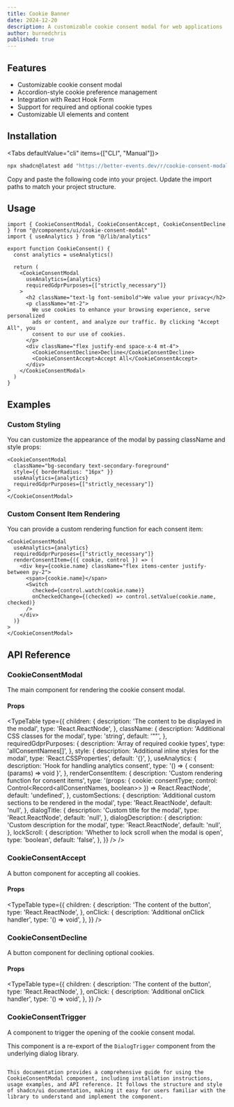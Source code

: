 ```yaml
---
title: Cookie Banner
date: 2024-12-20
description: A customizable cookie consent modal for web applications
author: burnedchris
published: true
---
```


<ComponentPreview name="cookie-consent-modal-demo" />

## Features

- Customizable cookie consent modal
- Accordion-style cookie preference management
- Integration with React Hook Form
- Support for required and optional cookie types
- Customizable UI elements and content

## Installation

<Tabs defaultValue="cli" items={["CLI", "Manual"]}>
<Tab value="CLI">

```bash
npx shadcn@latest add "https://better-events.dev/r/cookie-consent-modal"
```

</Tab>
<Tab value="Manual">
<Steps>
  <Step>Copy and paste the following code into your project.</Step>
  <ComponentSource name="cookie-consent-modal" />
  <Step>Update the import paths to match your project structure.</Step>
</Steps>
</Tab>
</Tabs>

## Usage

```tsx
import { CookieConsentModal, CookieConsentAccept, CookieConsentDecline } from "@/components/ui/cookie-consent-modal"
import { useAnalytics } from "@/lib/analytics"

export function CookieConsent() {
  const analytics = useAnalytics()

  return (
    <CookieConsentModal
      useAnalytics={analytics}
      requiredGdprPurposes={["strictly_necessary"]}
    >
      <h2 className="text-lg font-semibold">We value your privacy</h2>
      <p className="mt-2">
        We use cookies to enhance your browsing experience, serve personalized
        ads or content, and analyze our traffic. By clicking "Accept All", you
        consent to our use of cookies.
      </p>
      <div className="flex justify-end space-x-4 mt-4">
        <CookieConsentDecline>Decline</CookieConsentDecline>
        <CookieConsentAccept>Accept All</CookieConsentAccept>
      </div>
    </CookieConsentModal>
  )
}
```

## Examples

### Custom Styling

You can customize the appearance of the modal by passing className and style props:

```tsx
<CookieConsentModal
  className="bg-secondary text-secondary-foreground"
  style={{ borderRadius: "16px" }}
  useAnalytics={analytics}
  requiredGdprPurposes={["strictly_necessary"]}
>
</CookieConsentModal>
```

### Custom Consent Item Rendering

You can provide a custom rendering function for each consent item:

```tsx
<CookieConsentModal
  useAnalytics={analytics}
  requiredGdprPurposes={["strictly_necessary"]}
  renderConsentItem={({ cookie, control }) => (
    <div key={cookie.name} className="flex items-center justify-between py-2">
      <span>{cookie.name}</span>
      <Switch
        checked={control.watch(cookie.name)}
        onCheckedChange={(checked) => control.setValue(cookie.name, checked)}
      />
    </div>
  )}
>
</CookieConsentModal>
``` 

## API Reference

### CookieConsentModal

The main component for rendering the cookie consent modal.

#### Props

<TypeTable
  type={{
    children: {
      description: 'The content to be displayed in the modal',
      type: 'React.ReactNode',
    },
    className: {
      description: 'Additional CSS classes for the modal',
      type: 'string',
      default: '""',
    },
    requiredGdprPurposes: {
      description: 'Array of required cookie types',
      type: 'allConsentNames[]',
    },
    style: {
      description: 'Additional inline styles for the modal',
      type: 'React.CSSProperties',
      default: '{}',
    },
    useAnalytics: {
      description: 'Hook for handling analytics consent',
      type: '() => { consent: (params) => void }',
    },
    renderConsentItem: {
      description: 'Custom rendering function for consent items',
      type: '(props: { cookie: consentType; control: Control<Record<allConsentNames, boolean>> }) => React.ReactNode',
      default: 'undefined',
    },
    customSections: {
      description: 'Additional custom sections to be rendered in the modal',
      type: 'React.ReactNode',
      default: 'null',
    },
    dialogTitle: {
      description: 'Custom title for the modal',
      type: 'React.ReactNode',
      default: 'null',
    },
    dialogDescription: {
      description: 'Custom description for the modal',
      type: 'React.ReactNode',
      default: 'null',
    },
    lockScroll: {
      description: 'Whether to lock scroll when the modal is open',
      type: 'boolean',
      default: 'false',
    },
  }}
/>
/>

### CookieConsentAccept

A button component for accepting all cookies.

#### Props

<TypeTable
  type={{
    children: {
      description: 'The content of the button',
      type: 'React.ReactNode',
    },
    onClick: {
      description: 'Additional onClick handler',
      type: '() => void',
    },
  }}
/>


### CookieConsentDecline

A button component for declining optional cookies.

#### Props

<TypeTable
  type={{
    children: {
      description: 'The content of the button',
      type: 'React.ReactNode',
    },
    onClick: {
      description: 'Additional onClick handler',
      type: '() => void',
    },
  }}
/>

### CookieConsentTrigger

A component to trigger the opening of the cookie consent modal.

This component is a re-export of the `DialogTrigger` component from the underlying dialog library.

```plaintext

This documentation provides a comprehensive guide for using the CookieConsentModal component, including installation instructions, usage examples, and API reference. It follows the structure and style of shadcn/ui documentation, making it easy for users familiar with the library to understand and implement the component.
```